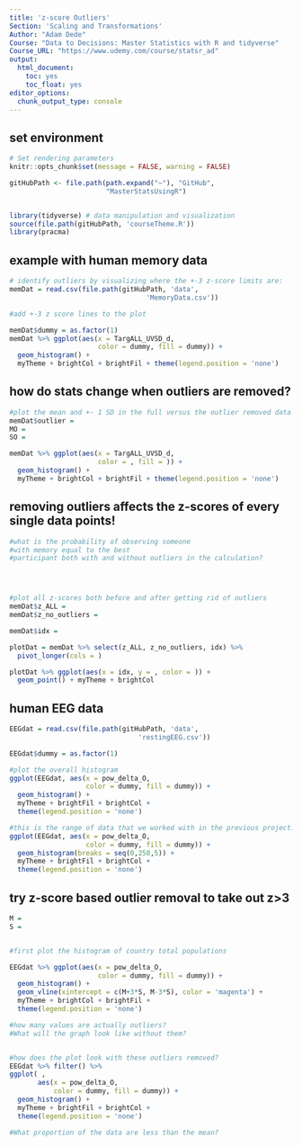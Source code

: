 ```yaml
---
title: 'z-score Outliers'
Section: 'Scaling and Transformations'
Author: "Adam Dede"
Course: "Data to Decisions: Master Statistics with R and tidyverse"
Course_URL: "https://www.udemy.com/course/statsr_ad" 
output:
  html_document:
    toc: yes
    toc_float: yes
editor_options:
  chunk_output_type: console
---
```



## set environment

```r

# Set rendering parameters
knitr::opts_chunk$set(message = FALSE, warning = FALSE)

gitHubPath <- file.path(path.expand("~"), "GitHub", 
                        "MasterStatsUsingR")


library(tidyverse) # data manipulation and visualization
source(file.path(gitHubPath, 'courseTheme.R'))
library(pracma)

```

## example with human memory data

```r

# identify outliers by visualizing where the +-3 z-score limits are: 
memDat = read.csv(file.path(gitHubPath, 'data',
                                  'MemoryData.csv'))

#add +-3 z score lines to the plot

memDat$dummy = as.factor(1)
memDat %>% ggplot(aes(x = TargALL_UVSD_d, 
                      color = dummy, fill = dummy)) + 
  geom_histogram() +  
  myTheme + brightCol + brightFil + theme(legend.position = 'none')

```

## how do stats change when outliers are removed? 

```r

#plot the mean and +- 1 SD in the full versus the outlier removed data
memDat$outlier = 
MO = 
SO = 

memDat %>% ggplot(aes(x = TargALL_UVSD_d, 
                      color = , fill = )) + 
  geom_histogram() + 
  myTheme + brightCol + brightFil + theme(legend.position = 'none')

```

## removing outliers affects the z-scores of every single data points! 

```r

#what is the probability of observing someone 
#with memory equal to the best 
#participant both with and without outliers in the calculation? 




#plot all z-scores both before and after getting rid of outliers
memDat$z_ALL = 
memDat$z_no_outliers = 

memDat$idx = 

plotDat = memDat %>% select(z_ALL, z_no_outliers, idx) %>%
  pivot_longer(cols = )

plotDat %>% ggplot(aes(x = idx, y = , color = )) + 
  geom_point() + myTheme + brightCol  


```

## human EEG data 

```r

EEGdat = read.csv(file.path(gitHubPath, 'data',
                                'restingEEG.csv'))

EEGdat$dummy = as.factor(1) 

#plot the overall histogram 
ggplot(EEGdat, aes(x = pow_delta_O, 
                   color = dummy, fill = dummy)) + 
  geom_histogram() + 
  myTheme + brightFil + brightCol + 
  theme(legend.position = 'none')

#this is the range of data that we worked with in the previous project: 
ggplot(EEGdat, aes(x = pow_delta_O, 
                   color = dummy, fill = dummy)) + 
  geom_histogram(breaks = seq(0,250,5)) + 
  myTheme + brightFil + brightCol + 
  theme(legend.position = 'none')


```

## try z-score based outlier removal to take out z>3

```r

M = 
S = 


#first plot the histogram of country total populations 

EEGdat %>% ggplot(aes(x = pow_delta_O, 
                      color = dummy, fill = dummy)) + 
  geom_histogram() + 
  geom_vline(xintercept = c(M+3*S, M-3*S), color = 'magenta') + 
  myTheme + brightCol + brightFil + 
  theme(legend.position = 'none')

#how many values are actually outliers? 
#What will the graph look like without them?


#how does the plot look with these outliers removed? 
EEGdat %>% filter() %>%
ggplot( , 
       aes(x = pow_delta_O, 
           color = dummy, fill = dummy)) + 
  geom_histogram() + 
  myTheme + brightFil + brightCol + 
  theme(legend.position = 'none')

#What proportion of the data are less than the mean? 


```


